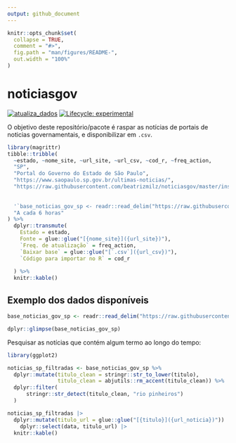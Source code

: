 ```yaml
---
output: github_document
---
```


<!-- README.md is generated from README.Rmd. Please edit that file -->

```r
knitr::opts_chunk$set(
  collapse = TRUE,
  comment = "#>",
  fig.path = "man/figures/README-",
  out.width = "100%"
)
```

# noticiasgov

<!-- badges: start -->

[![atualiza_dados](https://github.com/beatrizmilz/noticiasgov/actions/workflows/atualizar_dados.yaml/badge.svg)](https://github.com/beatrizmilz/noticiasgov/actions/workflows/atualizar_dados.yaml)
[![Lifecycle: experimental](https://img.shields.io/badge/lifecycle-experimental-orange.svg)](https://lifecycle.r-lib.org/articles/stages.html#experimental)
<!-- badges: end -->

O objetivo deste repositório/pacote é raspar as notícias de portais de noticias governamentais, e disponibilizar em `.csv`.

```r
library(magrittr)
tibble::tribble(
  ~estado, ~nome_site, ~url_site, ~url_csv, ~cod_r, ~freq_action,
  "SP",
  "Portal do Governo do Estado de São Paulo",
  "https://www.saopaulo.sp.gov.br/ultimas-noticias/",
  "https://raw.githubusercontent.com/beatrizmilz/noticiasgov/master/inst/base_noticias_gov_sp.csv",
  
  
  '`base_noticias_gov_sp <- readr::read_delim("https://raw.githubusercontent.com/beatrizmilz/noticiasgov/master/inst/base_noticias_gov_sp.csv", delim = ";")` ',
  "A cada 6 horas"
) %>% 
  dplyr::transmute(
    Estado = estado,
    Fonte = glue::glue("[{nome_site}]({url_site})"),
    `Freq. de atualização` = freq_action,
    `Baixar base` = glue::glue("[`.csv`]({url_csv})"),
    `Código para importar no R` = cod_r
    
  ) %>% 
  knitr::kable()
```
## Exemplo dos dados disponíveis

```r
base_noticias_gov_sp <- readr::read_delim("https://raw.githubusercontent.com/beatrizmilz/noticiasgov/master/inst/base_noticias_gov_sp.csv", delim = ";")

dplyr::glimpse(base_noticias_gov_sp)
```


Pesquisar as notícias que contém algum termo ao longo do tempo:


```r
library(ggplot2)

noticias_sp_filtradas <- base_noticias_gov_sp %>%
  dplyr::mutate(titulo_clean = stringr::str_to_lower(titulo),
                titulo_clean = abjutils::rm_accent(titulo_clean)) %>% 
  dplyr::filter(
      stringr::str_detect(titulo_clean, "rio pinheiros")
  )

noticias_sp_filtradas |> 
  dplyr::mutate(titulo_url = glue::glue("[{titulo}]({url_noticia})")) |> 
    dplyr::select(data, titulo_url) |> 
  knitr::kable()
```


